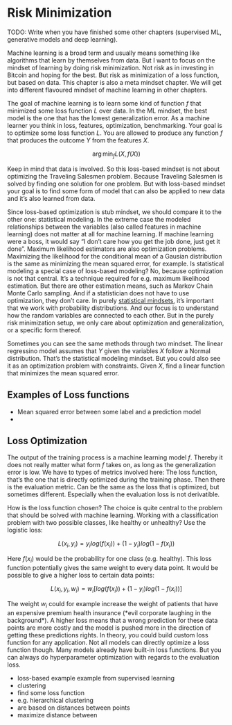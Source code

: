 # Risk Minimization {#risk-minimization:w}

TODO: Write when you have finished some other chapters (supervised ML, generative models and deep learning).
<!-- TODO

- inductive bias
- inductive learning

-->

<!-- Clarification -->
Machine learning is a broad term and usually means something like algorithms that learn by themselves from data.
But I want to focus on the mindset of learning by doing risk minimization.
Not risk as in investing in Bitcoin and hoping for the best.
But risk as minimization of a loss function, but based on data.
This chapter is also a meta mindset chapter.
We will get into different flavoured mindset of machine learning in other chapters.


<!-- summary of ml -->
The goal of machine learning is to learn some kind of function $f$ that minimized some loss function $L$ over data.
In the ML mindset, the best model is the one that has the lowest generalization error.
As a machine learner you think in loss, features, optimization, benchmarking.
Your goal is to optimize some loss function $L$.
You are allowed to produce any function $f$ that produces the outcome $Y$ from the features $X$.

$$\arg \min_{f} L(X, f(X))$$


<!-- optimization without data -->
Keep in mind that data is involved.
So this loss-based mindset is not about optimizing the Traveling Salesmen problem.
Because Traveling Salesmen is solved by finding one solution for one problem.
But with loss-based mindset your goal is to find some form of model that can also be applied to new data and it's also learned from data.

<!-- comparison  with other mindsets -->
Since loss-based optimization is stub mindset, we should compare it to the other one: statistical modeling.
In the extreme case the modeled relationships between the variables (also called features in machine learning) does not matter at all for machine learning.
If machine learning were a boss, it would say "I don't care how you get the job done, just get it done".
Maximum likelihood estimators are also optimization problems.
Maximizing the likelihood for the conditional mean of a Gausian distribution is the same as minimizing the mean squared error, for example. <!-- TODO: find citation -->
Is statistical modeling a special case of loss-based modeling?
No, because optimization is not that central.
It's a technique required for e.g. maximum likelihood estimation.
But there are other estimation means, such as Markov Chain Monte Carlo sampling.
And if a statistician does not have to use optimization, they don't care.
In purely [statistical mindsets](#statistical-modeling), it's important that we work with probability distributions.
And our focus is to understand how the random variables are connected to each other.
But in the purely risk minimization setup, we only care about optimization and generalization, or a specific form thereof.

<!-- one method, many mindsets -->
Sometimes you can see the same methods through two mindset.
The linear regressino model assumes that $Y$ given the variables $X$ follow a Normal distribution.
That's the statistical modeling mindset.
But you could also see it as an optimization problem with constraints.
Given $X$, find a linear function that minimizes the mean squared error.


## Examples of Loss functions

* Mean squared error between some label and a prediction model
*


## Loss Optimization

The output of the training process is a machine learning model $f$.
Thereby it does not really matter what form $f$ takes on, as long as the generalization error is low.
We have to types of metrics involved here:
The loss function, that's the one that is directly optimized during the training phase.
Then there is the evaluation metric.
Can be the same as the loss that is optimized, but sometimes different.
Especially when the evaluation loss is not derivatible.

How is the loss function chosen?
The choice is quite central to the problem that should be solved with machine learning.
Working with a classification problem with two possible classes, like healthy or unhealthy?
Use the logistic loss:

$$L(x_i, y_i) = y_i log(f(x_i)) + (1 - y_i) log(1 - f(x_i))$$

Here $f(x_i)$ would be the probability for one class (e.g. healthy).
This loss function potentially gives the same weight to every data point.
It would be possible to give a higher loss to certain data points:

$$L(x_i, y_i, w_i) = w_i[log(f(x_i)) + (1 - y_i) log(1 - f(x_i))]$$

The weight $w_i$ could for example increase the weight of patients that have an expensive premium health insurance (\*evil corporate laughing in the background\*).
A higher loss means that a wrong prediction for these data points are more costly and the model is pushed more in the direction of getting these predictions rights.
In theory, you could build custom loss function for any application.
Not all models can directly optimize a loss function though.
Many models already have built-in loss functions.
But you can always do hyperparameter optimization with regards to the evaluation loss.

* loss-based example example from supervised learning
* clustering
* find some loss function
* e.g. hierarchical clustering
* are based on distances between points
* maximize distance between 


